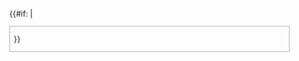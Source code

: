 <includeonly>{{#if: {{NAMESPACE}} |<div style="clear:both; overflow:auto; width:{{{width|100%}}}; height:{{{height|230px}}}; border:1px solid #AAAAAA; padding-left:0.5em; background:transparent;{{{style|}}}">}}</includeonly><noinclude>
{{模板文档}}
</noinclude>